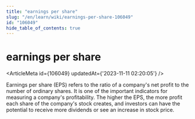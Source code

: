 ```yaml
---
title: "earnings per share"
slug: "/en/learn/wiki/earnings-per-share-106049"
id: "106049"
hide_table_of_contents: true
---
```



# earnings per share

<ArticleMeta id={106049} updatedAt={'2023-11-11 02:20:05'} />
<div className='border-solid border-b border-t-0 my-4 border-[var(--ifm-color-gray-300)]' />

Earnings per share (EPS) refers to the ratio of a company's net profit to the number of ordinary shares. It is one of the important indicators for measuring a company's profitability. The higher the EPS, the more profit each share of the company's stock creates, and investors can have the potential to receive more dividends or see an increase in stock price.
